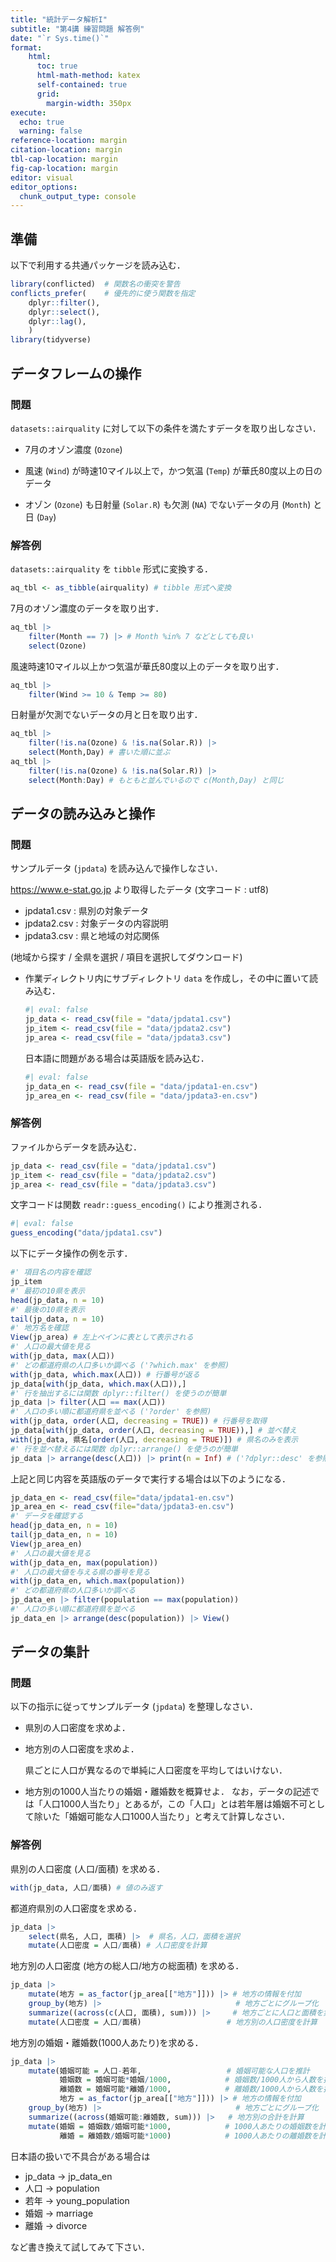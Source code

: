 ```yaml
---
title: "統計データ解析I"
subtitle: "第4講 練習問題 解答例"
date: "`r Sys.time()`"
format:
    html: 
      toc: true
      html-math-method: katex
      self-contained: true
      grid: 
        margin-width: 350px
execute: 
  echo: true
  warning: false
reference-location: margin
citation-location: margin
tbl-cap-location: margin
fig-cap-location: margin
editor: visual
editor_options: 
  chunk_output_type: console
---
```


## 準備

以下で利用する共通パッケージを読み込む．

```r
library(conflicted)  # 関数名の衝突を警告
conflicts_prefer(    # 優先的に使う関数を指定
    dplyr::filter(),
    dplyr::select(),
    dplyr::lag(),
    )
library(tidyverse)
```

## データフレームの操作

### 問題

`datasets::airquality` に対して以下の条件を満たすデータを取り出しなさい．

-   7月のオゾン濃度 (`Ozone`)

-   風速 (`Wind`) が時速10マイル以上で，かつ気温 (`Temp`) が華氏80度以上の日のデータ

-   オゾン (`Ozone`) も日射量 (`Solar.R`) も欠測 (`NA`) でないデータの月 (`Month`) と日 (`Day`)

### 解答例

`datasets::airquality` を `tibble` 形式に変換する．

```r
aq_tbl <- as_tibble(airquality) # tibble 形式へ変換
```

7月のオゾン濃度のデータを取り出す．

```r
aq_tbl |>
    filter(Month == 7) |> # Month %in% 7 などとしても良い
    select(Ozone)
```

風速時速10マイル以上かつ気温が華氏80度以上のデータを取り出す．

```r
aq_tbl |>
    filter(Wind >= 10 & Temp >= 80)
```

日射量が欠測でないデータの月と日を取り出す．

```r
aq_tbl |>
    filter(!is.na(Ozone) & !is.na(Solar.R)) |>
    select(Month,Day) # 書いた順に並ぶ
aq_tbl |>
    filter(!is.na(Ozone) & !is.na(Solar.R)) |>
    select(Month:Day) # もともと並んでいるので c(Month,Day) と同じ
```

## データの読み込みと操作

### 問題

サンプルデータ (`jpdata`) を読み込んで操作しなさい．

::: callout-note
<https://www.e-stat.go.jp> より取得したデータ (文字コード : utf8)

-   jpdata1.csv : 県別の対象データ
-   jpdata2.csv : 対象データの内容説明
-   jpdata3.csv : 県と地域の対応関係

(地域から探す / 全県を選択 / 項目を選択してダウンロード)
:::

-   作業ディレクトリ内にサブディレクトリ `data` を作成し，その中に置いて読み込む．

    ```r
    #| eval: false
    jp_data <- read_csv(file = "data/jpdata1.csv")
    jp_item <- read_csv(file = "data/jpdata2.csv")
    jp_area <- read_csv(file = "data/jpdata3.csv")
    ```

    日本語に問題がある場合は英語版を読み込む．

    ```r
    #| eval: false
    jp_data_en <- read_csv(file = "data/jpdata1-en.csv")
    jp_area_en <- read_csv(file = "data/jpdata3-en.csv")
    ```

### 解答例

ファイルからデータを読み込む．

```r
jp_data <- read_csv(file = "data/jpdata1.csv")
jp_item <- read_csv(file = "data/jpdata2.csv")
jp_area <- read_csv(file = "data/jpdata3.csv")
```

::: callout-note
文字コードは関数 `readr::guess_encoding()` により推測される．

```r
#| eval: false
guess_encoding("data/jpdata1.csv")
```
:::

以下にデータ操作の例を示す．

```r
#' 項目名の内容を確認
jp_item
#' 最初の10県を表示
head(jp_data, n = 10) 
#' 最後の10県を表示
tail(jp_data, n = 10)
#' 地方名を確認
View(jp_area) # 左上ペインに表として表示される
#' 人口の最大値を見る
with(jp_data, max(人口))
#' どの都道府県の人口多いか調べる ('?which.max' を参照)
with(jp_data, which.max(人口)) # 行番号が返る
jp_data[with(jp_data, which.max(人口)),]
#' 行を抽出するには関数 dplyr::filter() を使うのが簡単
jp_data |> filter(人口 == max(人口))
#' 人口の多い順に都道府県を並べる ('?order' を参照)
with(jp_data, order(人口, decreasing = TRUE)) # 行番号を取得
jp_data[with(jp_data, order(人口, decreasing = TRUE)),] # 並べ替え
with(jp_data, 県名[order(人口, decreasing = TRUE)]) # 県名のみを表示
#' 行を並べ替えるには関数 dplyr::arrange() を使うのが簡単 
jp_data |> arrange(desc(人口)) |> print(n = Inf) # ('?dplyr::desc' を参照)
```

上記と同じ内容を英語版のデータで実行する場合は以下のようになる．

```r
jp_data_en <- read_csv(file="data/jpdata1-en.csv")
jp_area_en <- read_csv(file="data/jpdata3-en.csv")
#' データを確認する
head(jp_data_en, n = 10) 
tail(jp_data_en, n = 10)
View(jp_area_en)
#' 人口の最大値を見る
with(jp_data_en, max(population))
#' 人口の最大値を与える県の番号を見る
with(jp_data_en, which.max(population))
#' どの都道府県の人口多いか調べる
jp_data_en |> filter(population == max(population))
#' 人口の多い順に都道府県を並べる
jp_data_en |> arrange(desc(population)) |> View()
```

## データの集計

### 問題

以下の指示に従ってサンプルデータ (`jpdata`) を整理しなさい．

-   県別の人口密度を求めよ．

-   地方別の人口密度を求めよ．

    ::: callout-warning
    県ごとに人口が異なるので単純に人口密度を平均してはいけない．
    :::

-   地方別の1000人当たりの婚姻・離婚数を概算せよ． なお，データの記述では「人口1000人当たり」とあるが，この「人口」とは若年層は婚姻不可として除いた「婚姻可能な人口1000人当たり」と考えて計算しなさい．

### 解答例

県別の人口密度 (人口/面積) を求める．

```r
with(jp_data, 人口/面積) # 値のみ返す
```

都道府県別の人口密度を求める．

```r
jp_data |>
    select(県名, 人口, 面積) |>  # 県名，人口，面積を選択
    mutate(人口密度 = 人口/面積) # 人口密度を計算
```

地方別の人口密度 (地方の総人口/地方の総面積) を求める．

```r
jp_data |>
    mutate(地方 = as_factor(jp_area[["地方"]])) |> # 地方の情報を付加
    group_by(地方) |>                              # 地方ごとにグループ化
    summarize((across(c(人口, 面積), sum))) |>     # 地方ごとに人口と面積を集計
    mutate(人口密度 = 人口/面積)                   # 地方別の人口密度を計算
```

地方別の婚姻・離婚数(1000人あたり)を求める．

```r
jp_data |>
    mutate(婚姻可能 = 人口-若年,                   # 婚姻可能な人口を推計 
           婚姻数 = 婚姻可能*婚姻/1000,            # 婚姻数/1000人から人数を推計
           離婚数 = 婚姻可能*離婚/1000,            # 離婚数/1000人から人数を推計
           地方 = as_factor(jp_area[["地方"]])) |> # 地方の情報を付加
    group_by(地方) |>                              # 地方ごとにグループ化
    summarize((across(婚姻可能:離婚数, sum))) |>   # 地方別の合計を計算
    mutate(婚姻 = 婚姻数/婚姻可能*1000,            # 1000人あたりの婚姻数を計算
           離婚 = 離婚数/婚姻可能*1000)            # 1000人あたりの離婚数を計算
```

::: callout-tip
日本語の扱いで不具合がある場合は

-   jp_data -\> jp_data_en
-   人口 -\> population
-   若年 -\> young_population
-   婚姻 -\> marriage
-   離婚 -\> divorce

など書き換えて試してみて下さい．
:::
